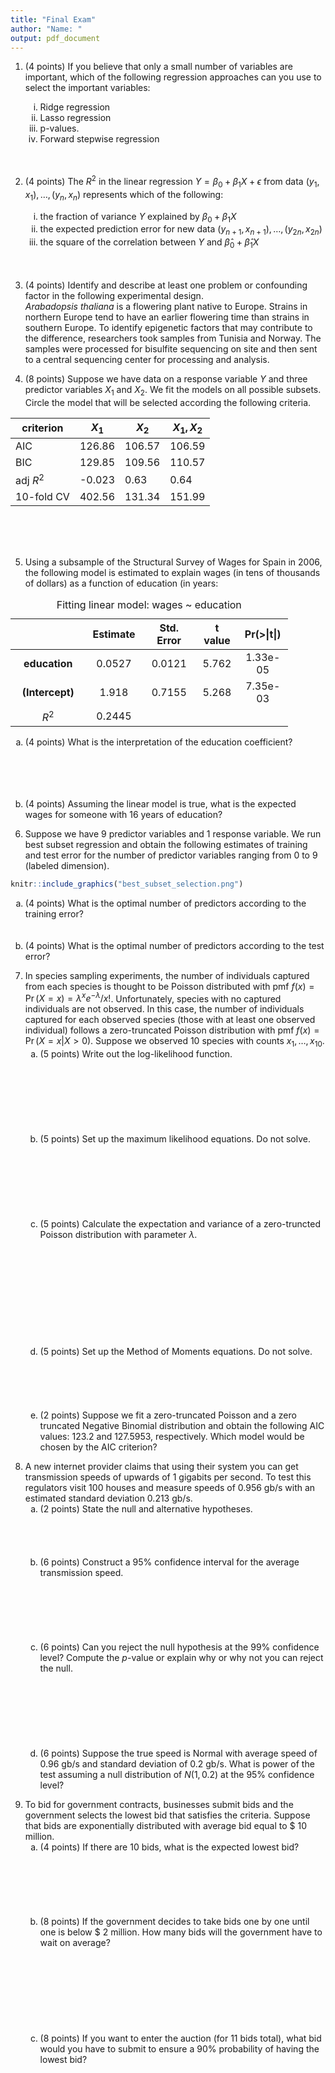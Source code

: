 ```yaml
---
title: "Final Exam"
author: "Name: "
output: pdf_document
---
```



1. (4 points) If you believe that only a small number of variables are important, which of the following regression approaches can you use to select the important variables:
    i. Ridge regression
    ii. Lasso regression
    iii. p-values.
    iv. Forward stepwise regression
    \
    \
    \
    
2.  (4 points) The $R^{2}$ in the linear regression $Y = \beta_{0} + \beta_{1} X + \epsilon$ from data $(y_{1}, x_{1}), \ldots, (y_{n}, x_{n})$ represents which of the following:
    i. the fraction of variance $Y$ explained by $\beta_{0} + \beta_{1} X$
    ii. the expected prediction error for new data $(y_{n+ 1}, x_{n+ 1}), \ldots, (y_{2n}, x_{2n})$
    iii. the square of the correlation between $Y$ and $\hat{\beta}_{0} + \hat{\beta}_{1} X$
\
\
\

3.  (4 points) Identify and describe at least one problem or confounding factor in the following experimental design.  
  *Arabadopsis thaliana* is a flowering plant native to Europe.  Strains in northern Europe tend to have an earlier flowering time than strains in southern Europe.  To identify epigenetic factors that may contribute to the difference, researchers took samples from Tunisia and Norway. The samples were processed for bisulfite sequencing on site and then sent to a central sequencing center for processing and analysis.
  \newpage
  
  
4. (8 points) Suppose we have data on a response variable $Y$ and three predictor variables $X_{1}$ and $X_{2}$.  We fit the models on all possible subsets. Circle the model that will be selected according the following criteria.


| criterion  | $X_{1}$ | $X_{2}$ | $X_{1}, X_{2}$ |
|------------|---------|---------|----------------|
|  AIC       |  126.86 |  106.57 |    106.59      |
|  BIC       |  129.85 |  109.56 |    110.57      |
| adj $R^2$  |  -0.023 |  0.63   |    0.64        |
| 10-fold CV |  402.56 |  131.34 |    151.99      |

\
\
\

5. Using a subsample of the Structural Survey of Wages for Spain in 2006, the following model is estimated to explain wages (in tens of thousands of dollars) as a function of education (in years: 

--------------------------------------------------------------
     &nbsp;        Estimate   Std. Error   t value   Pr(>|t|) 
----------------- ---------- ------------ --------- ----------
 **education**      0.0527       0.0121     5.762    1.33e-05 

 **(Intercept)**    1.918        0.7155     5.268    7.35e-03
 
     $R^{2}$        0.2445 
--------------------------------------------------------------

Table: Fitting linear model: wages ~ education

a. (4 points) What is the interpretation of the education coefficient?
\
\
\
\
\

b. (4 points) Assuming the linear model is true, what is the expected wages for someone with 16 years of education? 

\newpage

6.  Suppose we have 9 predictor variables and 1 response variable.  We run best subset regression and obtain the following estimates of training and test error for the number of predictor variables ranging from 0 to 9 (labeled dimension). 
```r
knitr::include_graphics("best_subset_selection.png")
```

a. (4 points) What is the optimal number of predictors according to the training error?
\
\
\
b. (4 points) What is the optimal number of predictors according to the test error?

\newpage


  
7. In species sampling experiments, the number of individuals captured from each species is thought to be Poisson distributed with pmf $f(x) = \Pr(X = x) = \lambda ^{x} e^{- \lambda} / x!$.  Unfortunately, species with no captured individuals are not observed.  In this case, the number of individuals captured for each observed species (those with at least one observed individual) follows a zero-truncated Poisson distribution with pmf $f(x) = \Pr(X = x | X > 0)$.  Suppose we observed $10$ species with counts $x_{1}, \ldots, x_{10}$.
    a. (5 points) Write out the log-likelihood function.
    \
    \
    \
    \
    \
    \
    \
    \
    b. (5 points) Set up the maximum likelihood equations.  Do not solve.
    \
    \
    \
    \
    \
    \
    \
    \
    c. (5 points) Calculate the expectation and variance of a zero-truncted Poisson distribution with parameter $\lambda$.
    \
    \
    \
    \
    \
    \
    \
    \
    \
    \
    \
    d.  (5 points) Set up the Method of Moments equations.  Do not solve.
    \
    \
    \
    \
    \
    \
    e.  (2 points) Suppose we fit a zero-truncated Poisson and a zero truncated Negative Binomial distribution and obtain the following AIC values: 123.2 and 127.5953, respectively.  Which model would be chosen by the AIC criterion?
    
\newpage
    
8. A new internet provider claims that using their system you can get transmission speeds of upwards of 1 gigabits per second.   To test this regulators visit 100 houses and measure speeds  of 0.956 gb/s with an estimated standard deviation 0.213 gb/s.  
    a.  (2 points) State the null and alternative hypotheses.
    \
    \
    \
    \
    \
    b. (6 points) Construct a $95 \%$ confidence interval for the average transmission speed.
    \
    \
    \
    \
    \
    \
    \
    c. (6 points) Can you reject the null hypothesis at the $99 \%$ confidence level?  Compute the $p$-value or explain why or why not you can reject the null.
    \
    \
    \
    \
    \
    \
    \
    \
    d.  (6 points) Suppose the true speed is Normal with average speed of 0.96 gb/s and standard deviation of 0.2 gb/s.  What is power of the test assuming a null distribution of $N(1, 0.2)$ at the $95 \%$ confidence level?
    
\newpage

9.  To bid for government contracts, businesses submit bids and the government selects the lowest bid that satisfies the criteria.  Suppose that bids are exponentially distributed with average bid equal to \$ 10 million.  
    a.  (4 points) If there are 10 bids, what is the expected lowest bid?
    \
    \
    \
    \
    \
    \
    \
    b. (8 points) If the government decides to take bids one by one until one is below \$ 2 million.  How many bids will the government have to wait on average?
    \
    \
    \
    \
    \
    \
    \
    \
    \
    c. (8 points) If you want to enter the auction (for 11 bids total), what bid would you have to submit to ensure a $90 \%$ probability of having the lowest bid?